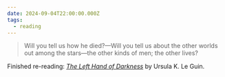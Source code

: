 ```yaml
---
date: 2024-09-04T22:00:00.000Z
tags:
  - reading
---
```

> Will you tell us how he died?—Will you tell us about the other worlds out among the stars—the other kinds of men; the other lives?

Finished re-reading: <i>[The Left Hand of Darkness](https://www.goodreads.com/book/show/18423.The_Left_Hand_of_Darkness)</i> by Ursula K. Le Guin.